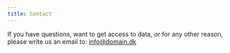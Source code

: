 ```yaml
---
title: Contact
---
```


If you have questions, want to get access to data, or for any other reason, please write us an email to: [info\@domain.dk](mailto:info@domain.dk){.email}
